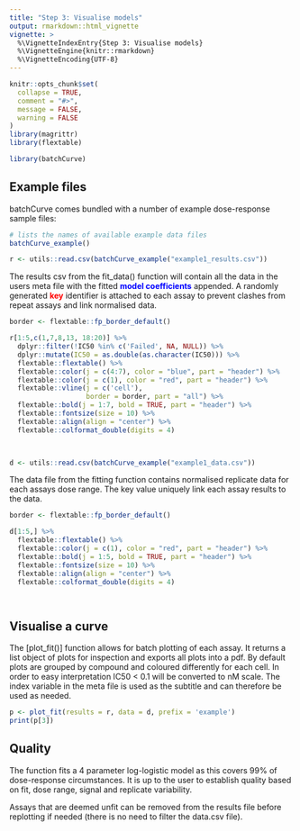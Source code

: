 ```yaml
---
title: "Step 3: Visualise models"
output: rmarkdown::html_vignette
vignette: >
  %\VignetteIndexEntry{Step 3: Visualise models}
  %\VignetteEngine{knitr::rmarkdown}
  %\VignetteEncoding{UTF-8}
---
```


```r
knitr::opts_chunk$set(
  collapse = TRUE,
  comment = "#>",
  message = FALSE, 
  warning = FALSE
)
library(magrittr)
library(flextable)
```


```r
library(batchCurve)
```

## Example files

batchCurve comes bundled with a number of example dose-response sample files: 

```r
# lists the names of available example data files
batchCurve_example()
```


```r
r <- utils::read.csv(batchCurve_example("example1_results.csv"))
```

The results csv from the fit_data() function will contain all the data in the users meta file with the fitted  <span style="color: blue;">**model coefficients**</span> appended. A randomly generated <span style="color: red;">**key**</span> identifier is attached to each assay to prevent clashes from repeat assays and link normalised data.


```r

border <- flextable::fp_border_default()

r[1:5,c(1,7,8,13, 18:20)] %>% 
  dplyr::filter(!IC50 %in% c('Failed', NA, NULL)) %>%
  dplyr::mutate(IC50 = as.double(as.character(IC50))) %>%
  flextable::flextable() %>%
  flextable::color(j = c(4:7), color = "blue", part = "header") %>%
  flextable::color(j = c(1), color = "red", part = "header") %>%
  flextable::vline(j = c('cell'), 
                   border = border, part = "all") %>% 
  flextable::bold(j = 1:7, bold = TRUE, part = "header") %>%  
  flextable::fontsize(size = 10) %>%
  flextable::align(align = "center") %>%
  flextable::colformat_double(digits = 4)

  
```



```r
d <- utils::read.csv(batchCurve_example("example1_data.csv"))
```

The data file from the fitting function contains normalised replicate data for each assays dose range. The key value uniquely link each assay results to the data.

```r

border <- flextable::fp_border_default()

d[1:5,] %>% 
  flextable::flextable() %>%
  flextable::color(j = c(1), color = "red", part = "header") %>%
  flextable::bold(j = 1:5, bold = TRUE, part = "header") %>%  
  flextable::fontsize(size = 10) %>%
  flextable::align(align = "center") %>%
  flextable::colformat_double(digits = 4)

  
```

## Visualise a curve

The [plot_fit()] function allows for batch plotting of each assay. It returns a list object of plots for inspection and exports all plots into a pdf. By default plots are grouped by compound and coloured differently for each cell. In order to easy interpretation IC50 < 0.1 will be converted to nM scale. The index variable in the meta file is used as the subtitle and can therefore be used as needed.

```r

p <- plot_fit(results = r, data = d, prefix = 'example')
print(p[3])
```

## Quality 

The function fits a 4 parameter log-logistic model as this covers 99% of dose-response circumstances. It is up to the user to establish quality based on fit, dose range, signal and replicate variability.

Assays that are deemed unfit can be removed from the results file before replotting if needed (there is no need to filter the data.csv file).


